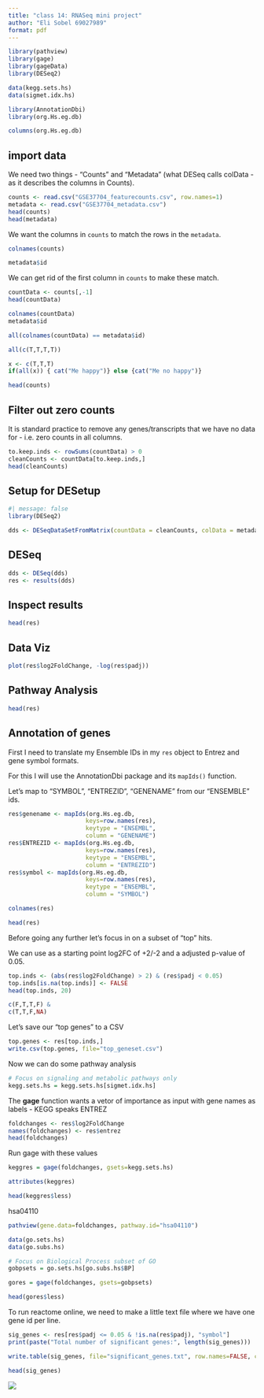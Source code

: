```yaml
---
title: "class 14: RNASeq mini project"
author: "Eli Sobel 69027989"
format: pdf
---
```


```r
library(pathview)
library(gage)
library(gageData)
library(DESeq2)

data(kegg.sets.hs)
data(sigmet.idx.hs)
```

```r
library(AnnotationDbi)
library(org.Hs.eg.db)
```

```r
columns(org.Hs.eg.db)
```


## import data

We need two things - "Counts" and "Metadata" (what DESeq calls colData - as it describes the columns in Counts).

```r
counts <- read.csv("GSE37704_featurecounts.csv", row.names=1)
metadata <- read.csv("GSE37704_metadata.csv")
head(counts)
head(metadata)
```

We want the columns in `counts` to match the rows in the `metadata`. 

```r
colnames(counts)
```

```r
metadata$id
```

We can get rid of the first column in `counts` to make these match.

```r
countData <- counts[,-1]
head(countData)
```

```r
colnames(countData)
metadata$id
```

```r
all(colnames(countData) == metadata$id)
```

```r
all(c(T,T,T,T))
```

```r
x <- c(T,T,T)
if(all(x)) { cat("Me happy")} else {cat("Me no happy")}
```


```r
head(counts)
```

## Filter out zero counts

It is standard practice to remove any genes/transcripts that we have no data for - i.e. zero counts in all columns.

```r
to.keep.inds <- rowSums(countData) > 0
cleanCounts <- countData[to.keep.inds,]
head(cleanCounts)
```

## Setup for DESetup

```r
#| message: false
library(DESeq2)
```

```r
dds <- DESeqDataSetFromMatrix(countData = cleanCounts, colData = metadata, design = ~condition)
```

## DESeq

```r
dds <- DESeq(dds)
res <- results(dds)
```

## Inspect results

```r
head(res)
```


## Data Viz

```r
plot(res$log2FoldChange, -log(res$padj))
```


## Pathway Analysis

```r
head(res)
```



## Annotation of genes

First I need to translate my Ensemble IDs in my `res` object to Entrez and gene symbol formats.

For this I will use the AnnotationDbi package and its `mapIds()` function.

Let's map to "SYMBOL", "ENTREZID", "GENENAME" from our "ENSEMBLE" ids.

```r
res$genename <- mapIds(org.Hs.eg.db,
                      keys=row.names(res),
                      keytype = "ENSEMBL",
                      column = "GENENAME")
res$ENTREZID <- mapIds(org.Hs.eg.db,
                      keys=row.names(res),
                      keytype = "ENSEMBL",
                      column = "ENTREZID")
res$symbol <- mapIds(org.Hs.eg.db,
                      keys=row.names(res),
                      keytype = "ENSEMBL",
                      column = "SYMBOL")
```

```r
colnames(res)
```


```r
head(res)
```
Before going any further let's focus in on a subset of "top" hits.

We can use as a starting point log2FC of +2/-2 and a adjusted p-value of 0.05.

```r
top.inds <- (abs(res$log2FoldChange) > 2) & (res$padj < 0.05)
top.inds[is.na(top.inds)] <- FALSE
head(top.inds, 20)
```

```r
c(F,T,T,F) &
c(T,T,F,NA)
```

Let's save our "top genes" to a CSV 

```r
top.genes <- res[top.inds,]
write.csv(top.genes, file="top_geneset.csv")
```

Now we can do some pathway analysis

```r
# Focus on signaling and metabolic pathways only
kegg.sets.hs = kegg.sets.hs[sigmet.idx.hs]
```

The **gage** function wants a vetor of importance as input with gene names as labels - KEGG speaks ENTREZ

```r
foldchanges <- res$log2FoldChange
names(foldchanges) <- res$entrez
head(foldchanges)
```

Run gage with these values

```r
keggres = gage(foldchanges, gsets=kegg.sets.hs)
```

```r
attributes(keggres)
```

```r
head(keggres$less)
```

hsa04110

```r
pathview(gene.data=foldchanges, pathway.id="hsa04110")
```



```r
data(go.sets.hs)
data(go.subs.hs)

# Focus on Biological Process subset of GO
gobpsets = go.sets.hs[go.subs.hs$BP]

gores = gage(foldchanges, gsets=gobpsets)
```

```r
head(gores$less)
```


To run reactome online, we need to make a little text file where we have one gene id per line.

```r
sig_genes <- res[res$padj <= 0.05 & !is.na(res$padj), "symbol"]
print(paste("Total number of significant genes:", length(sig_genes)))
```

```r
write.table(sig_genes, file="significant_genes.txt", row.names=FALSE, col.names=FALSE, quote=FALSE)
```

```r
head(sig_genes)
```

![](pathway_diagram.png)
















